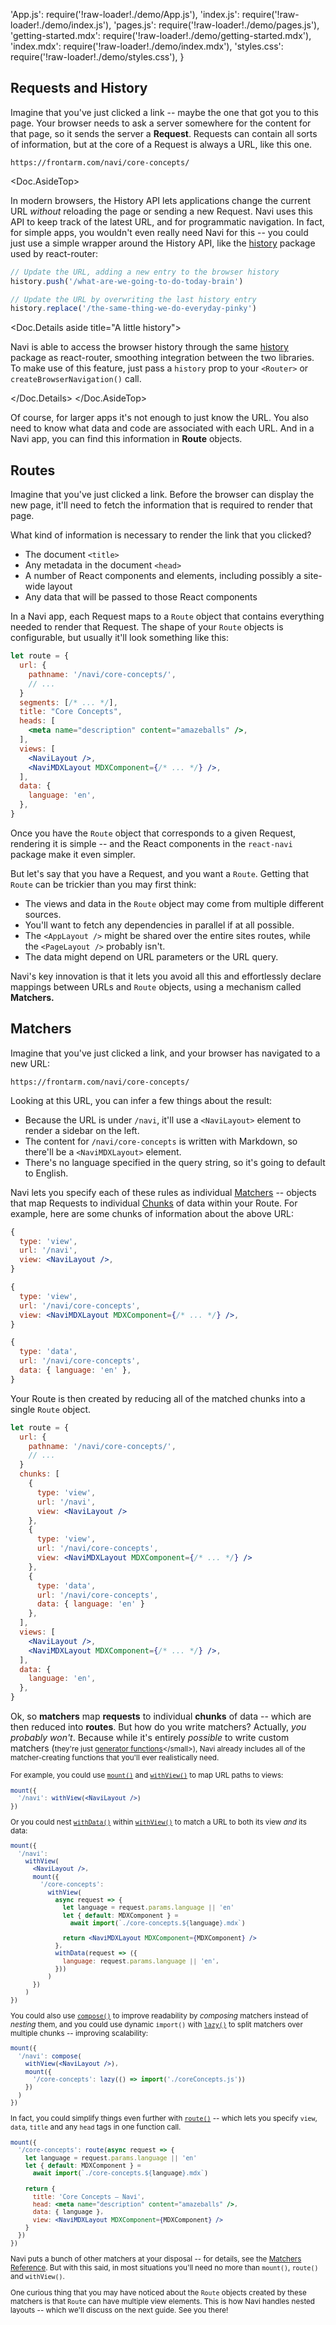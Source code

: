   'App.js': require('!raw-loader!./demo/App.js'),
  'index.js': require('!raw-loader!./demo/index.js'),
  'pages.js': require('!raw-loader!./demo/pages.js'),
  'getting-started.mdx': require('!raw-loader!./demo/getting-started.mdx'),
  'index.mdx': require('!raw-loader!./demo/index.mdx'),
  'styles.css': require('!raw-loader!./demo/styles.css'),
}


Requests and History
--------------------

Imagine that you've just clicked a link -- maybe the one that got you to this page. Your browser needs to ask a server somewhere for the content for that page, so it sends the server a **Request**. Requests can contain all sorts of information, but at the core of a Request is always a URL, like this one.

```text
https://frontarm.com/navi/core-concepts/
```

<Doc.AsideTop>

In modern browsers, the History API lets applications change the current URL *without* reloading the page or sending a new Request. Navi uses this API to keep track of the latest URL, and for programmatic navigation. In fact, for simple apps, you wouldn't even really need Navi for this -- you could just use a simple wrapper around the History API, like the [history](https://www.npmjs.com/package/history) package used by react-router:

```js
// Update the URL, adding a new entry to the browser history
history.push('/what-are-we-going-to-do-today-brain')

// Update the URL by overwriting the last history entry
history.replace('/the-same-thing-we-do-everyday-pinky')
```

<Doc.Details aside title="A little history">

Navi is able to access the browser history through the same [history](https://www.npmjs.com/package/history) package as react-router, smoothing integration between the two libraries. To make use of this feature, just pass a `history` prop to your `<Router>` or `createBrowserNavigation()` call.

</Doc.Details>
</Doc.AsideTop>

Of course, for larger apps it's not enough to just know the URL. You also need to know what data and code are associated with each URL. And in a Navi app, you can find this information in **Route** objects.


Routes
------

Imagine that you've just clicked a link. Before the browser can display the new page, it'll need to fetch the information that is required to render that page.

What kind of information is necessary to render the link that you clicked?

- The document `<title>`
- Any metadata in the document `<head>`
- A number of React components and elements, including possibly a site-wide layout
- Any data that will be passed to those React components

In a Navi app, each Request maps to a `Route` object that contains everything needed to render that Request. The shape of your `Route` objects is configurable, but usually it'll look something like this:

```jsx
let route = {
  url: {
    pathname: '/navi/core-concepts/',
    // ...
  }  
  segments: [/* ... */],
  title: "Core Concepts",
  heads: [
    <meta name="description" content="amazeballs" />,
  ],
  views: [
    <NaviLayout />,
    <NaviMDXLayout MDXComponent={/* ... */} />,
  ],
  data: {
    language: 'en',
  },
}
```

Once you have the `Route` object that corresponds to a given Request, rendering it is simple -- and the React components in the `react-navi` package make it even simpler.

But let's say that you have a Request, and you want a `Route`. Getting that `Route` can be trickier than you may first  think:

- The views and data in the `Route` object may come from multiple different sources.
- You'll want to fetch any dependencies in parallel if at all possible.
- The `<AppLayout />` might be shared over the entire sites routes, while the `<PageLayout />` probably isn't.
- The data might depend on URL parameters or the URL query.

Navi's key innovation is that it lets you avoid all this and effortlessly declare mappings between URLs and `Route` objects, using a mechanism called **Matchers.**


Matchers
--------

Imagine that you've just clicked a link, and your browser has navigated to a new URL:

```text
https://frontarm.com/navi/core-concepts/
```

Looking at this URL, you can infer a few things about the result:

- Because the URL is under `/navi`, it'll use a `<NaviLayout>` element to render a sidebar on the left.
- The content for `/navi/core-concepts` is written with Markdown, so there'll be a `<NaviMDXLayout>` element.
- There's no language specified in the query string, so it's going to default to English.

Navi lets you specify each of these rules as individual [Matchers](../../reference/matchers) -- objects that map Requests to individual [Chunks](../../reference/data-types/#chunk) of data within your Route. For example, here are some chunks of information about the above URL:

```jsx
{
  type: 'view',
  url: '/navi',
  view: <NaviLayout />,
}

{
  type: 'view',
  url: '/navi/core-concepts',
  view: <NaviMDXLayout MDXComponent={/* ... */} />,
}

{
  type: 'data',
  url: '/navi/core-concepts',
  data: { language: 'en' },
}
```

Your Route is then created by reducing all of the matched chunks into a single `Route` object.

```jsx
let route = {
  url: {
    pathname: '/navi/core-concepts/',
    // ...
  }  
  chunks: [
    {
      type: 'view',
      url: '/navi',
      view: <NaviLayout />
    },
    {
      type: 'view',
      url: '/navi/core-concepts',
      view: <NaviMDXLayout MDXComponent={/* ... */} />
    },
    {
      type: 'data',
      url: '/navi/core-concepts',
      data: { language: 'en' }
    },
  ],
  views: [
    <NaviLayout />,
    <NaviMDXLayout MDXComponent={/* ... */} />,
  ],
  data: {
    language: 'en',
  },
}
```

Ok, so **matchers** map **requests** to individual **chunks** of data -- which are then reduced into **routes**. But how do you write matchers? Actually, *you probably won't*. Because while it's entirely *possible* to write custom matchers (<small>they're just [generator functions](https://developer.mozilla.org/en-US/docs/Web/JavaScript/Reference/Statements/function*)</small>), Navi already includes all of the matcher-creating functions that you'll ever realistically need.

For example, you could use [`mount()`](../../reference/matchers/#mount) and [`withView()`](../../reference/matchers/#withview) to map URL paths to views:

```jsx 
mount({
  '/navi': withView(<NaviLayout />)
})
```

Or you could nest [`withData()`](../../reference/matchers/#withdata) within [`withView()`](../../reference/matchers/#withview) to match a URL to both its view *and* its data:

```jsx
mount({
  '/navi':
    withView(
      <NaviLayout />,
      mount({
        '/core-concepts':
          withView(
            async request => {
              let language = request.params.language || 'en'
              let { default: MDXComponent } =
                await import(`./core-concepts.${language}.mdx`)

              return <NaviMDXLayout MDXComponent={MDXComponent} />
            },
            withData(request => ({
              language: request.params.language || 'en',
            }))
          )
      })
    )
})
```

You could also use [`compose()`](../../reference/matchers/#compose) to improve readability by *composing* matchers instead of *nesting* them, and you could use dynamic `import()` with [`lazy()`](../../reference/matchers/#lazy) to split matchers over multiple chunks -- improving scalability:

```jsx
mount({
  '/navi': compose(
    withView(<NaviLayout />),
    mount({
      '/core-concepts': lazy(() => import('./coreConcepts.js'))
    })
  )
})
```

In fact, you could simplify things even further with [`route()`](../../reference/matchers/#route) -- which lets you specify `view`, `data`,  `title` and any `head` tags in one function call.

```jsx
mount({
  '/core-concepts': route(async request => {
    let language = request.params.language || 'en'
    let { default: MDXComponent } =
      await import(`./core-concepts.${language}.mdx`)
    
    return {
      title: 'Core Concepts – Navi',
      head: <meta name="description" content="amazeballs" />,
      data: { language },
      view: <NaviMDXLayout MDXComponent={MDXComponent} />
    }
  })
})
```

Navi puts a bunch of other matchers at your disposal -- for details, see the [Matchers Reference](../../reference/matchers). But with this said, in most situations you'll need no more than `mount()`, `route()` and `withView()`.

One curious thing that you may have noticed about the `Route` objects created by these matchers is that `Route` can have multiple view elements. This is how Navi handles nested layouts -- which we'll discuss on the next guide. See you there!